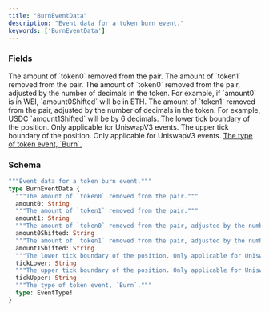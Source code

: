 ```yaml
---
title: "BurnEventData"
description: "Event data for a token burn event."
keywords: ['BurnEventData']
---
```


### Fields

<ResponseField name="amount0" type="String">
  The amount of `token0` removed from the pair.
</ResponseField>

<ResponseField name="amount1" type="String">
  The amount of `token1` removed from the pair.
</ResponseField>

<ResponseField name="amount0Shifted" type="String">
  The amount of `token0` removed from the pair, adjusted by the number of decimals in the token. For example, if `amount0` is in WEI, `amount0Shifted` will be in ETH.
</ResponseField>

<ResponseField name="amount1Shifted" type="String">
  The amount of `token1` removed from the pair, adjusted by the number of decimals in the token. For example, USDC `amount1Shifted` will be by 6 decimals.
</ResponseField>

<ResponseField name="tickLower" type="String">
  The lower tick boundary of the position. Only applicable for UniswapV3 events.
</ResponseField>

<ResponseField name="tickUpper" type="String">
  The upper tick boundary of the position. Only applicable for UniswapV3 events.
</ResponseField>

<a href="/api-reference/types/eventtype">
  <ResponseField name="type" type="EventType!" required>
    The type of token event, `Burn`.
  </ResponseField>
</a>

### Schema


```graphql 
"""Event data for a token burn event."""
type BurnEventData {
  """The amount of `token0` removed from the pair."""
  amount0: String
  """The amount of `token1` removed from the pair."""
  amount1: String
  """The amount of `token0` removed from the pair, adjusted by the number of decimals in the token. For example, if `amount0` is in WEI, `amount0Shifted` will be in ETH."""
  amount0Shifted: String
  """The amount of `token1` removed from the pair, adjusted by the number of decimals in the token. For example, USDC `amount1Shifted` will be by 6 decimals."""
  amount1Shifted: String
  """The lower tick boundary of the position. Only applicable for UniswapV3 events."""
  tickLower: String
  """The upper tick boundary of the position. Only applicable for UniswapV3 events."""
  tickUpper: String
  """The type of token event, `Burn`."""
  type: EventType!
}
```
